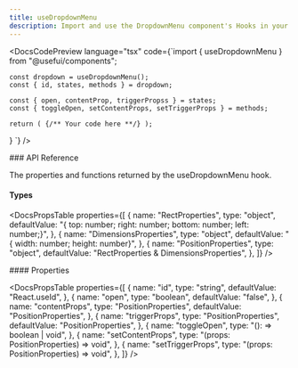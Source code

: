 ```yaml
---
title: useDropdownMenu
description: Import and use the DropdownMenu component's Hooks in your project.
---
```


<DocsCodePreview
  language="tsx"
  code={`import { useDropdownMenu } from "@usefui/components";

    const dropdown = useDropdownMenu();
    const { id, states, methods } = dropdown;

    const { open, contentProp, triggerPropss } = states;
    const { toggleOpen, setContentProps, setTriggerProps } = methods;

    return ( {/** Your code here **/} );

}
`} />

<DocsSection className="m-y-large-10">
### API Reference

<DocsTextBlock>
  <p>The properties and functions returned by the useDropdownMenu hook.</p>
</DocsTextBlock>

</DocsSection>

<DocsSection className="m-y-large-10">

#### Types

<DocsPropsTable
  properties={[
    {
      name: "RectProperties",
      type: "object",
      defaultValue:
        "{ top: number; right: number; bottom: number; left: number;}",
    },
    {
      name: "DimensionsProperties",
      type: "object",
      defaultValue: "{ width: number; height: number}",
    },
    {
      name: "PositionProperties",
      type: "object",
      defaultValue: "RectProperties & DimensionsProperties",
    },
  ]}
/>

</DocsSection>

<DocsSection className="m-y-large-10">
#### Properties

<DocsPropsTable
  properties={[
    {
      name: "id",
      type: "string",
      defaultValue: "React.useId",
    },
    {
      name: "open",
      type: "boolean",
      defaultValue: "false",
    },
    {
      name: "contentProps",
      type: "PositionProperties",
      defaultValue: "PositionProperties",
    },
    {
      name: "triggerProps",
      type: "PositionProperties",
      defaultValue: "PositionProperties",
    },
    {
      name: "toggleOpen",
      type: "():  => boolean | void",
    },
    {
      name: "setContentProps",
      type: "(props: PositionProperties) => void",
    },
    {
      name: "setTriggerProps",
      type: "(props: PositionProperties) => void",
    },
  ]}
/>

</DocsSection>

<DocsFooter
  prev="/docs/components-hooks/use-dialog"
  next="/docs/components-hooks/use-field"
/>
